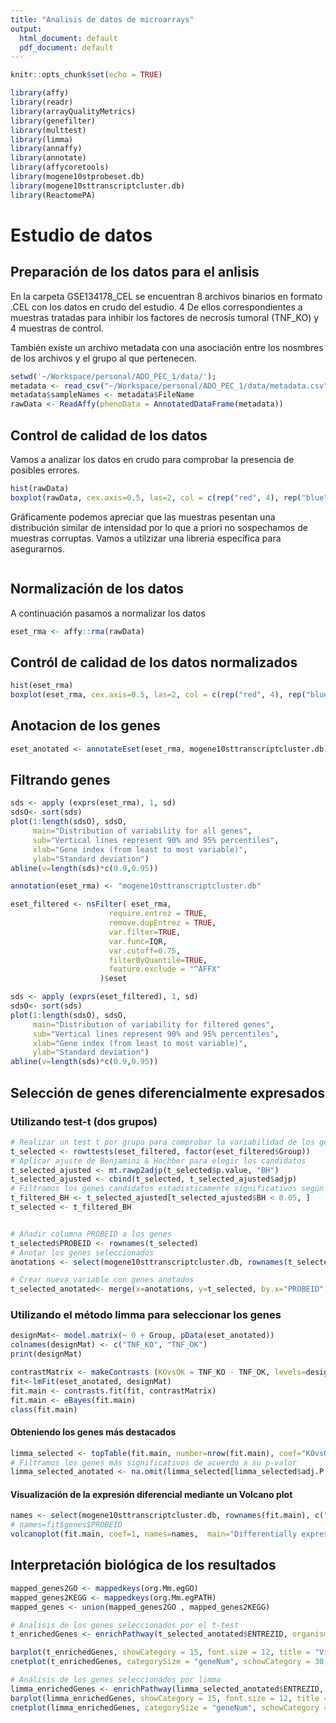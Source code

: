 ```yaml
---
title: "Analisis de datos de microarrays"
output:
  html_document: default
  pdf_document: default
---
```


```r
knitr::opts_chunk$set(echo = TRUE)

library(affy)
library(readr)
library(arrayQualityMetrics)
library(genefilter)
library(multtest)
library(limma)
library(annaffy)
library(annotate)
library(affycoretools)
library(mogene10stprobeset.db)
library(mogene10sttranscriptcluster.db)
library(ReactomePA)
```

# Estudio de datos

## Preparación de los datos para el anlisis

En la carpeta GSE134178_CEL se encuentran 8 archivos binarios en formato .CEL con los datos en crudo del estudio. 4 De ellos correspondientes a muestras tratadas para inhibir los factores de necrosis tumoral (TNF_KO) y 4 muestras de control.

También existe un archivo metadata con una asociación entre los nosmbres de los archivos y el grupo al que pertenecen.

```r
setwd('~/Workspace/personal/ADO_PEC_1/data/');
metadata <- read_csv("~/Workspace/personal/ADO_PEC_1/data/metadata.csv", col_types = cols(Group = col_factor(levels = c("TNF_KO", "TNF_OK"))))
metadata$sampleNames <- metadata$FileName
rawData <- ReadAffy(phenoData = AnnotatedDataFrame(metadata))
```



## Control de calidad de los datos

Vamos a analizar los datos en crudo para comprobar la presencia de posibles errores.


```r
hist(rawData)
boxplot(rawData, cex.axis=0.5, las=2, col = c(rep("red", 4), rep("blue", 4)), main="Distribution of raw intensity values")
```

Gráficamente podemos apreciar que las muestras pesentan una distribución similar de intensidad por lo que a priori no sospechamos de muestras corruptas. Vamos a utilzizar una libreria específica para asegurarnos.

```r

```



## Normalización de los datos

A continuación pasamos a normalizar los datos

```r
eset_rma <- affy::rma(rawData)
```


## Contról de calidad de los datos normalizados

```r
hist(eset_rma)
boxplot(eset_rma, cex.axis=0.5, las=2, col = c(rep("red", 4), rep("blue", 4)), main="Distribution of raw intensity values")
```


## Anotacion de los genes

```r
eset_anotated <- annotateEset(eset_rma, mogene10sttranscriptcluster.db)
```

## Filtrando genes

```r
sds <- apply (exprs(eset_rma), 1, sd)
sdsO<- sort(sds)
plot(1:length(sdsO), sdsO, 
     main="Distribution of variability for all genes",
     sub="Vertical lines represent 90% and 95% percentiles",
     xlab="Gene index (from least to most variable)",
     ylab="Standard deviation")
abline(v=length(sds)*c(0.9,0.95))
```


```r
annotation(eset_rma) <- "mogene10sttranscriptcluster.db"

eset_filtered <- nsFilter( eset_rma, 
                      require.entrez = TRUE,
                      remove.dupEntrez = TRUE,
                      var.filter=TRUE,
                      var.func=IQR,
                      var.cutoff=0.75,
                      filterByQuantile=TRUE,
                      feature.exclude = "^AFFX"
                    )$eset
```


```r
sds <- apply (exprs(eset_filtered), 1, sd)
sdsO<- sort(sds)
plot(1:length(sdsO), sdsO, 
     main="Distribution of variability for filtered genes",
     sub="Vertical lines represent 90% and 95% percentiles",
     xlab="Gene index (from least to most variable)",
     ylab="Standard deviation")
abline(v=length(sds)*c(0.9,0.95))
```


## Selección de genes diferencialmente expresados

### Utilizando test-t (dos grupos)


```r
# Realizar un test t por grupo para comprobar la variabilidad de los genes
t_selected <- rowttests(eset_filtered, factor(eset_filtered$Group))
# Aplicar ajuste de Benjamini & Hochber para elegir los candidatos 
t_selected_ajusted <- mt.rawp2adjp(t_selected$p.value, "BH")
t_selected_ajusted <- cbind(t_selected, t_selected_ajusted$adjp)
# Filtramos los genes candidatos estadisticamente significativos según el nuevo criterio
t_filtered_BH <- t_selected_ajusted[t_selected_ajusted$BH < 0.05, ] 
t_selected <- t_filtered_BH


# Añadir columna PROBEID a los genes
t_selected$PROBEID <- rownames(t_selected)
# Anotar los genes seleccionados
anotations <- select(mogene10sttranscriptcluster.db, rownames(t_selected), c("SYMBOL", "ENTREZID", "GENENAME"))

# Crear nueva variable con genes anotados
t_selected_anotated<- merge(x=anotations, y=t_selected, by.x="PROBEID", by.y="PROBEID")
```



### Utilizando el método limma para seleccionar los genes

```r
designMat<- model.matrix(~ 0 + Group, pData(eset_anotated))
colnames(designMat) <- c("TNF_KO", "TNF_OK")
print(designMat)
```


```r
contrastMatrix <- makeContrasts (KOvsOK = TNF_KO - TNF_OK, levels=designMat)
fit<-lmFit(eset_anotated, designMat)
fit.main <- contrasts.fit(fit, contrastMatrix)
fit.main <- eBayes(fit.main)
class(fit.main)
```


#### Obteniendo los genes más destacados

```r
limma_selected <- topTable(fit.main, number=nrow(fit.main), coef="KOvsOK", adjust="fdr")
# Filtramos los genes más significativos de acuerdo a su p-valor
limma_selected_anotated <- na.omit(limma_selected[limma_selected$adj.P.Val < 0.05, ]) 
```


#### Visualización de la expresión diferencial mediante un Volcano plot

```r
names <- select(mogene10sttranscriptcluster.db, rownames(fit.main), c("SYMBOL", "ENTREZID", "GENENAME"))$SYMBOL
# names=fit$genes$PROBEID
volcanoplot(fit.main, coef=1, names=names,  main="Differentially expressed genes", highlight = 20)
```

## Interpretación biológica de los resultados


```r
mapped_genes2GO <- mappedkeys(org.Mm.egGO)
mapped_genes2KEGG <- mappedkeys(org.Mm.egPATH)
mapped_genes <- union(mapped_genes2GO , mapped_genes2KEGG)

# Analisis de los genes seleccionados por el t-test
t_enrichedGenes <- enrichPathway(t_selected_anotated$ENTREZID, organism = 'mouse', universe = mapped_genes)

barplot(t_enrichedGenes, showCategory = 15, font.size = 12, title = "Vías implicadas (T-Test)")
cnetplot(t_enrichedGenes, categorySize = "geneNum", schowCategory = 30, vertex.label.cex = 0.75)

# Análisis de los genes seleccionados por limma
limma_enrichedGenes <- enrichPathway(limma_selected_anotated$ENTREZID, organism = 'mouse', universe = mapped_genes)
barplot(limma_enrichedGenes, showCategory = 15, font.size = 12, title = "Vías implicadas (Limma)")
cnetplot(limma_enrichedGenes, categorySize = "geneNum", schowCategory = 30, vertex.label.cex = 0.75)
```

